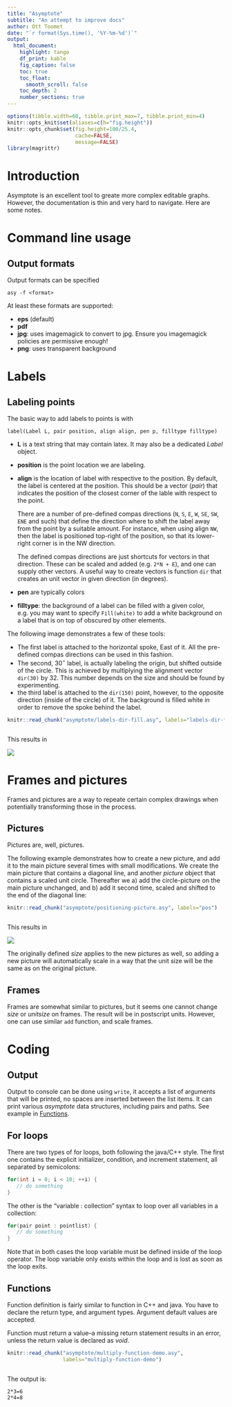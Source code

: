 ```yaml
---
title: "Asymptote"
subtitle: "An attempt to improve docs"
author: Ott Toomet
date: "`r format(Sys.time(), '%Y-%m-%d')`"
output: 
  html_document:
    highlight: tango
    df_print: kable
    fig_caption: false
    toc: true
    toc_float:
      smooth_scroll: false
    toc_depth: 2
    number_sections: true
---
```


```r
options(tibble.width=60, tibble.print_max=7, tibble.print_min=4)
knitr::opts_knit$set(aliases=c(h="fig.height"))
knitr::opts_chunk$set(fig.height=100/25.4, 
                      cache=FALSE,
                      message=FALSE)
library(magrittr)
```

# Introduction

Asymptote is an excellent tool to greate more complex editable
graphs.  However, the documentation is thin and very hard to
navigate.  Here are some notes.


# Command line usage {#command-line-usage}

## Output formats

Output formats can be specified
```
asy -f <format>
```

At least these formats are supported: 

* **eps** (default)
* **pdf**
* **jpg**: uses imagemagick to convert to jpg.  Ensure you imagemagick
  policies are permissive enough!
* **png**: uses transparent background


# Labels

## Labeling points

The basic way to add labels to points is with

```
label(Label L, pair position, align align, pen p, filltype filltype)
```

* **L** is a text string that may contain latex.  It may also be a
  dedicated _Label_ object.
* **position** is the point location we are labeling.
* **align** is the location of label with respective to the position.
  By default, the label is centered at the position.  This should be a
  vector (_pair_) that indicates the position of the closest corner of
  the lable with respect to the point.
  
  There are a
  number of pre-defined compas directions (`N`, `S`, `E`, `W`, `SE`, `SW`, `ENE`
  and such) that define the direction where to shift the label away
  from the point by a suitable amount.
  For instance, when using align `NW`, then the label
  is positioned top-right of the position, so that its lower-right
  corner is in the NW direction.
  
  The defined compas directions are just shortcuts for vectors in that
  direction.  These can be scaled and added (e.g. `2*N + E`), and one
  can supply other vectors.  A useful way to create vectors is
  function `dir` that creates an unit vector in given direction (in
  degrees).
* **pen** are typically colors
* **filltype**: the background of a label can be filled with a given
  color, e.g. you may want to specify `Fill(white)` to add a white
  background on a label that is on top of obscured by other elements.

The following image demonstrates a few of these tools:

* The first label is attached to the horizontal spoke, East of it.
  All the pre-defined compas directions can be used in this fashion.
* The second, $30^\circ$ label, is actually labeling the origin,
  but shifted outside of
  the circle.  This is achieved by multiplying the alignment
  vector `dir(30)` by 32.  This number depends on the size and should
  be found by experimenting.
* the third label is attached to the `dir(150)` point, however, to
  the opposite direction (inside of the circle) of it.  The background
  is filled white in order to remove the spoke behind the label.

```r
knitr::read_chunk("asymptote/labels-dir-fill.asy", labels="labels-dir-fill")
```
```r
```

This results in

![](asymptote/labels-dir-fill.png)


# Frames and pictures {#frames-pictures}

Frames and pictures are a way to repeate certain complex drawings when
potentially transforming those in the process.

## Pictures

Pictures are, well, pictures.

The following example demonstrates how to create a new picture, and
add it to the main picture several times with small modifications.  We
create the main picture that contains a diagonal line, and another
_picture_ object that contains a scaled unit circle.  Thereafter we a)
add the circle-picture on the main picture unchanged, and b) add it
second time, scaled and shifted to the end of the diagonal line:

```r
knitr::read_chunk("asymptote/positioning-picture.asy", labels="pos")
```
```r
```

This results in

![](asymptote/positioning-picture.png)

The originally defined _size_ applies
to the new pictures as well, so adding a new picture will
automatically scale in a way that the unit size will be the same as on
the original picture.

## Frames

Frames are somewhat similar to pictures, but it seems one cannot
change _size_ or _unitsize_ on frames.  The result will be in
postscript units.  However, one can use similar `add` function, and
scale frames.


# Coding

## Output

Output to console can be done using `write`, it accepts a list of
arguments that will be printed, no spaces are inserted between the
list items.  It can print various _asymptote_ data
structures, including pairs and paths.  See example in
[Functions](#coding-functions). 


## For loops

There are two types of for loops, both following the java/C++ style.  The
first one contains the explicit initializer, condition, and increment
statement, all separated by semicolons:
```java
for(int i = 0; i < 10; ++i) {
   // do something
}
```
The other is the "variable : collection" syntax to loop over all
variables in a collection:
```java
for(pair point : pointlist) {
   // do something
}
```
Note that in both cases the loop variable must be defined inside of
the loop operator.  The loop variable only exists within the loop and
is lost as soon as the loop exits.


## Functions {#coding-functions}

Function definition is fairly similar to function in C++ and java.
You have to declare the return type, and argument types.  Argument
default values are accepted.

Function must return a value--a missing return statement results in an
error, unless the return value is declared as _void_.

```r
knitr::read_chunk("asymptote/multiply-function-demo.asy",
                  labels="multiply-function-demo")
```
```r
```

The output is:
```
2*3=6
2*4=8
```
